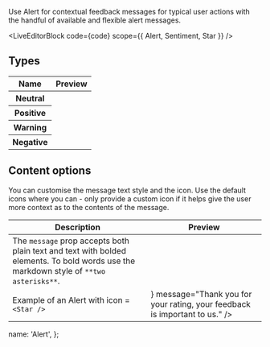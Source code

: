 
Use Alert for contextual feedback messages for typical user actions with the handful of available and flexible alert messages.

<LiveEditorBlock code={code} scope={{ Alert, Sentiment, Star }} />
<GeneratePropsTable componentName="Alert" />

## Types

<table className="docs-table table table-condensed">
  <thead>
    <tr>
      <th>Name</th>
      <th>Preview</th>
    </tr>
  </thead>
  <tbody>
    <tr>
      <th scope="row">Neutral</th>
      <td>
        <Alert message="Payments sent to your bank details **today** might not arrive in time for the holidays."></Alert>
      </td>
    </tr>
    <tr>
      <th scope="row">Positive</th>
      <td>
        <Alert
          type="positive"
          message="Payments sent to your bank details **today** might not arrive in time for the holidays."
        />
      </td>
    </tr>
    <tr>
      <th scope="row">Warning</th>
      <td>
        <Alert
          type="warning"
          message="Payments sent to your bank details **today** might not arrive in time for the holidays."
        />
      </td>
    </tr>
    <tr>
      <th scope="row">Negative</th>
      <td>
        <Alert
          type="negative"
          message="Payments sent to your bank details **today** might not arrive in time for the holidays."
        />
      </td>
    </tr>
  </tbody>
</table>

## Content options

You can customise the message text style and the icon. Use the default icons where you can - only provide a custom icon if it helps give the user more context as to the contents of the message.

<table className="table docs-table table-condensed">
  <thead>
    <tr>
      <th>Description</th>
      <th>Preview</th>
    </tr>
  </thead>
  <tbody>
    <tr>
      <td>
        The <code>message</code> prop accepts both plain text and text with bolded elements. To bold
        words use the markdown style of <code>**two asterisks**</code>.
      </td>
      <td>
        <Alert message="Payments sent to your bank details **today** might not arrive in time for the holidays." />
      </td>
    </tr>
    <tr>
      <td>
        Example of an Alert with icon = <code>&lt;Star /&gt;</code>
      </td>
      <td>
        <Alert
          icon={<Star />}
          message="Thank you for your rating, your feedback is important to us."
        />
      </td>
    </tr>
  </tbody>
</table>

  name: 'Alert',
};
